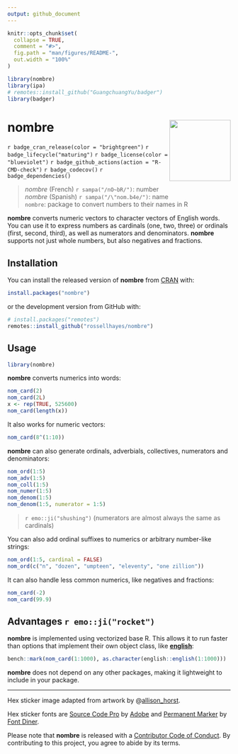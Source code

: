 ```yaml
---
output: github_document
---
```


<!-- README.md is generated from README.Rmd. Please edit that file -->

```r
knitr::opts_chunk$set(
  collapse = TRUE,
  comment = "#>",
  fig.path = "man/figures/README-",
  out.width = "100%"
)

library(nombre)
library(ipa)
# remotes::install_github("GuangchuangYu/badger")
library(badger)
```

# nombre <img src="man/figures/logo.png?raw=TRUE" align="right" height="138" />

<!-- badges: start -->
`r badge_cran_release(color = "brightgreen")`
`r badge_lifecycle("maturing")`
`r badge_license(color = "blueviolet")`
`r badge_github_actions(action = "R-CMD-check")`
`r badge_codecov()`
`r badge_dependencies()`
<!-- badges: end -->

> *nombre* (French) `r sampa("/nO~bR/")`: number  
> *nombre* (Spanish) `r sampa("/\"nom.b4e/")`: name  
> `nombre`: package to convert numbers to their names in R

**nombre** converts numeric vectors to character vectors of English words.
You can use it to express numbers as cardinals (one, two, three) or ordinals (first, second, third), as well as numerators and denominators. **nombre** supports not just whole numbers, but also negatives and fractions.

## Installation

You can install the released version of **nombre** from [CRAN](https://CRAN.R-project.org) with:

``` r
install.packages("nombre")
```

or the development version from GitHub with:

``` r
# install.packages("remotes")
remotes::install_github("rossellhayes/nombre")
```

## Usage

```r
library(nombre)
```

**nombre** converts numerics into words:

```r
nom_card(2)
nom_card(2L)
x <- rep(TRUE, 525600)
nom_card(length(x))
```

It also works for numeric vectors:

```r
nom_card(8^(1:10))
```

**nombre** can also generate ordinals, adverbials, collectives, numerators and denominators:

```r
nom_ord(1:5)
nom_adv(1:5)
nom_coll(1:5)
nom_numer(1:5)
nom_denom(1:5)
nom_denom(1:5, numerator = 1:5)
```

> `r emo::ji("shushing")` (numerators are almost always the same as cardinals)

You can also add ordinal suffixes to numerics or arbitrary number-like strings:

```r
nom_ord(1:5, cardinal = FALSE)
nom_ord(c("n", "dozen", "umpteen", "eleventy", "one zillion"))
```

It can also handle less common numerics, like negatives and fractions:

```r
nom_card(-2)
nom_card(99.9)
```

## Advantages `r emo::ji("rocket")`

**nombre** is implemented using vectorized base R.
This allows it to run faster than options that implement their own object class, like [**english**](https://CRAN.R-project.org/package=english):

```r
bench::mark(nom_card(1:1000), as.character(english::english(1:1000)))
```

**nombre** does not depend on any other packages, making it lightweight to
include in your package.

---

Hex sticker image adapted from artwork by
@[allison_horst](https://github.com/allisonhorst/stats-illustrations).

Hex sticker fonts are 
[Source Code Pro](https://github.com/adobe-fonts/source-code-pro) by
[Adobe](https://adobe.com) and
[Permanent Marker](https://www.fontsquirrel.com/fonts/permanent-marker)
by [Font Diner](https://www.fontdiner.com/).

Please note that **nombre** is released with a [Contributor Code of Conduct](https://contributor-covenant.org/version/2/0/CODE_OF_CONDUCT.html).
By contributing to this project, you agree to abide by its terms.
